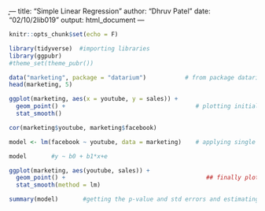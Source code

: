 ̥---
title: "Simple Linear Regression"
author: "Dhruv Patel"
date: "02/10/2lib019"
output: html_document
---

```r
knitr::opts_chunk$set(echo = F)
```

```r
library(tidyverse)  #importing libraries
library(ggpubr)
#theme_set(theme_pubr())
```

```r
data("marketing", package = "datarium")           # from package datarium selecting marketing dataset
head(marketing, 5)
```
```r
ggplot(marketing, aes(x = youtube, y = sales)) +
  geom_point() +                                     # plotting initial plot of the data 
  stat_smooth()
```








```r
cor(marketing$youtube, marketing$facebook)   


```
```r
model <- lm(facebook ~ youtube, data = marketing)    # applying single linear regression using 

model       #y ~ b0 + b1*x+e

```

```r
ggplot(marketing, aes(youtube, sales)) +
  geom_point() +                                        ## finally plotting the resultant output
  stat_smooth(method = lm)

```
```r
summary(model)       #getting the p-value and std errors and estimating out result

```


